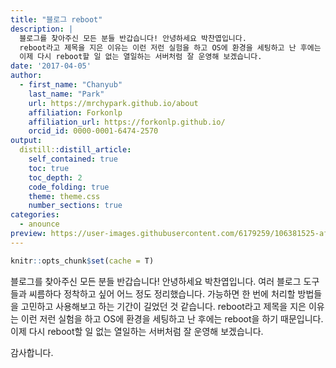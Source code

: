 ```yaml
---
title: "블로그 reboot"
description: |
  블로그를 찾아주신 모든 분들 반갑습니다! 안녕하세요 박찬엽입니다. 
  reboot라고 제목을 지은 이유는 이런 저런 실험을 하고 OS에 환경을 세팅하고 난 후에는 reboot을 하기 때문입니다. 
  이제 다시 reboot할 일 없는 열일하는 서버처럼 잘 운영해 보겠습니다.
date: '2017-04-05'
author:
  - first_name: "Chanyub"
    last_name: "Park"
    url: https://mrchypark.github.io/about
    affiliation: Forkonlp
    affiliation_url: https://forkonlp.github.io/
    orcid_id: 0000-0001-6474-2570
output:
  distill::distill_article:
    self_contained: true
    toc: true
    toc_depth: 2
    code_folding: true
    theme: theme.css
    number_sections: true
categories:
  - anounce
preview: https://user-images.githubusercontent.com/6179259/106381525-aff66100-63fc-11eb-878f-724b1f26b387.png
---
```


```r
knitr::opts_chunk$set(cache = T)
```

블로그를 찾아주신 모든 분들 반갑습니다! 안녕하세요 박찬엽입니다. 여러 블로그 도구들과 씨름하다 정착하고 싶어 어느 정도 정리했습니다. 가능하면 한 번에 처리할 방법들을 고민하고 사용해보고 하는 기간이 길었던 것 같습니다. reboot라고 제목을 지은 이유는 이런 저런 실험을 하고 OS에 환경을 세팅하고 난 후에는 reboot을 하기 때문입니다. 이제 다시 reboot할 일 없는 열일하는 서버처럼 잘 운영해 보겠습니다.

감사합니다.